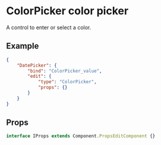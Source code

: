 # ColorPicker color picker

A control to enter or select a color.

## Example

```json
{
	"DatePicker": {
		"bind": "ColorPicker_value",
		"edit": {
			"type": "ColorPicker",
			"props": {}
		}
	}
}
```

## Props

```ts
interface IProps extends Component.PropsEditComponent {}
```
